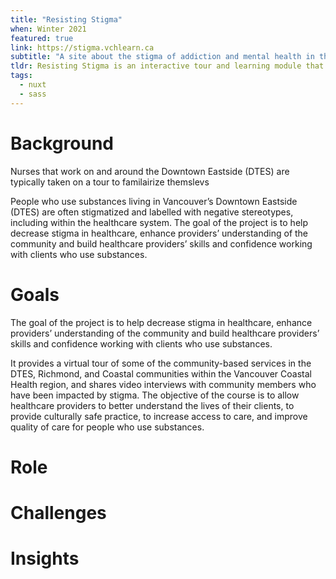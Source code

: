 ```yaml
---
title: "Resisting Stigma"
when: Winter 2021
featured: true
link: https://stigma.vchlearn.ca
subtitle: "A site about the stigma of addiction and mental health in the Downtown Eastside of Vancouver, BC."
tldr: Resisting Stigma is an interactive tour and learning module that documents the people and places of the Downtown Eastside.  Built with Nuxt.js, the site provides an interactive single page application that lets users tour the many resources available on the DTES and watch powerful video interviews featuring the people who help run them.
tags:
  - nuxt
  - sass
---
```


# Background

Nurses that work on and around the Downtown Eastside (DTES) are typically taken on a tour to familairize themslevs

People who use substances living in Vancouver’s Downtown Eastside (DTES) are often stigmatized and labelled with negative stereotypes, including within the healthcare system. The goal of the project is to help decrease stigma in healthcare, enhance providers’ understanding of the community and build healthcare providers’ skills and confidence working with clients who use substances.

# Goals

The goal of the project is to help decrease stigma in healthcare, enhance providers’ understanding of the community and build healthcare providers’ skills and confidence working with clients who use substances.

It provides a virtual tour of some of the community-based services in the DTES, Richmond, and Coastal communities within the Vancouver Coastal Health region, and shares video interviews with community members who have been impacted by stigma. The objective of the course is to allow healthcare providers to better understand the lives of their clients, to provide culturally safe practice, to increase access to care, and improve quality of care for people who use substances.

# Role

# Challenges

# Insights
